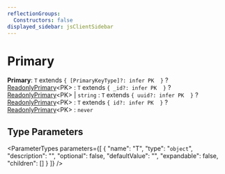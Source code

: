 ```yaml
---
reflectionGroups:
  Constructors: false
displayed_sidebar: jsClientSidebar
---
```



# Primary

 **Primary**: `T` extends ``{ [PrimaryKeyType]?: infer PK  }`` ? [ReadonlyPrimary](js_client.internal.ReadonlyPrimary.mdx)&#60;PK&#62; : `T` extends ``{ _id?: infer PK  }`` ? [ReadonlyPrimary](js_client.internal.ReadonlyPrimary.mdx)&#60;PK&#62; \| `string` : `T` extends ``{ uuid?: infer PK  }`` ? [ReadonlyPrimary](js_client.internal.ReadonlyPrimary.mdx)&#60;PK&#62; : `T` extends ``{ id?: infer PK  }`` ? [ReadonlyPrimary](js_client.internal.ReadonlyPrimary.mdx)&#60;PK&#62; : `never`

## Type Parameters

<ParameterTypes parameters={[
  {
    "name": "T",
    "type": "`object`",
    "description": "",
    "optional": false,
    "defaultValue": "",
    "expandable": false,
    "children": []
  }
]} />
